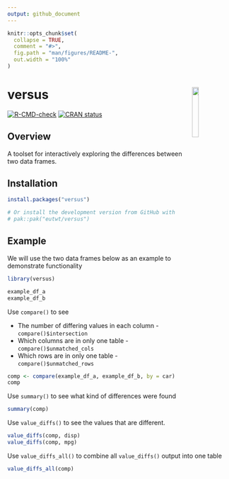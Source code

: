 ```yaml
---
output: github_document
---
```


<!-- README.md is generated from README.Rmd. Please edit that file -->

```r
knitr::opts_chunk$set(
  collapse = TRUE,
  comment = "#>",
  fig.path = "man/figures/README-",
  out.width = "100%"
)
```

# versus <img id="logo" src="man/figures/logo.png" align="right" width="17%" height="17%" />

<!-- badges: start -->
[![R-CMD-check](https://github.com/eutwt/versus/actions/workflows/R-CMD-check.yaml/badge.svg)](https://github.com/eutwt/versus/actions/workflows/R-CMD-check.yaml)
[![CRAN status](https://www.r-pkg.org/badges/version/versus)](https://CRAN.R-project.org/package=versus)
<!-- badges: end -->

## Overview

A toolset for interactively exploring the differences between two data frames.

## Installation

```r
install.packages("versus")

# Or install the development version from GitHub with
# pak::pak("eutwt/versus")
```

## Example

We will use the two data frames below as an example to demonstrate functionality

```r
library(versus)

example_df_a
example_df_b
```

Use `compare()` to see 

* The number of differing values in each column - `compare()$intersection`
* Which columns are in only one table - `compare()$unmatched_cols`
* Which rows are in only one table - `compare()$unmatched_rows`
```r
comp <- compare(example_df_a, example_df_b, by = car)
comp
```

Use `summary()` to see what kind of differences were found
```r
summary(comp)
```

Use `value_diffs()` to see the values that are different.

```r
value_diffs(comp, disp)
value_diffs(comp, mpg)
```

Use `value_diffs_all()` to combine all `value_diffs()` output into one table 

```r
value_diffs_all(comp)
```
